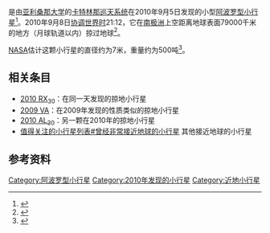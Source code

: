 {{DISPLAYTITLE:2010 RF<sub>12</sub>}}
{{Infobox planet | discovery=yes | physical_characteristics = yes | bgcolour=#FFFFC0 |
name=2010 RF<sub>12</sub>
| discoverer=[[卡特林那巡天系统|卡特林那巡天系统]]
| discovered=2010年9月5日
| alt_names= 无
| mp_category=[[阿波罗型小行星|阿波罗型小行星]] （[[近地天体|NEO]]）
| epoch=2011-8-27.0
| semimajor=1.05974936997691AU
| perihelion=0.8604282654295714AU
| aphelion=1.25907047452425[[天文单位|AU]]
| eccentricity=0.1880832489210932
| period=398.4769251006262天<br>1.09年
| inclination=0.8819776893564852°
| asc_node=163.8672211844788°
| arg_peri=267.4121512163613°
| mean_anomaly=253.8957561081641°
| avg_speed=
| dimensions=7米
| mass=
| density=
| surface_grav=
| escape_velocity=
| rotation=
| spectral_type=
| abs_magnitude=28.369
| albedo=
| single_temperature=
}}
{{mp|2010 RF|12}}是由[[亚利桑那大学|亚利桑那大学]]的[[卡特林那巡天系统|卡特林那巡天系统]]在2010年9月5日发现的小型[[阿波罗型小行星|阿波罗型小行星]]<ref>{{Cite web |url=http://news.nationalgeographic.com/news/2010/09/100908-asteroids-earth-nasa-catalina-sky-survey-science-space/ |title=Second Asteroid to Buzz Earth Later Today |accessdate=2011-10-13 |archive-date=2017-08-01 |archive-url=https://web.archive.org/web/20170801165935/http://news.nationalgeographic.com/news/2010/09/100908-asteroids-earth-nasa-catalina-sky-survey-science-space/ |dead-url=no }}</ref>。2010年9月8日[[协调世界时|协调世界时]]21:12，它在[[南极洲|南极洲]]上空距离地球表面79000千米的地方（月球轨道以内）掠过地球<ref>{{Cite web |url=http://www.boston.com/news/local/breaking_news/2010/09/harvard_scienti_1.html |title=Harvard scientists keep an eye on wayward asteroids |accessdate=2011-10-13 |archive-date=2010-09-09 |archive-url=https://web.archive.org/web/20100909142420/http://www.boston.com/news/local/breaking_news/2010/09/harvard_scienti_1.html |dead-url=no }}</ref>。

[[NASA|NASA]]估计这颗小行星的直径约为7米，重量约为500吨<ref>{{Cite web |url=http://neo.jpl.nasa.gov/risk/2010rf12.html |title=2010 RF12 Impact Risk |accessdate=2011-10-13 |archive-date=2017-01-22 |archive-url=https://web.archive.org/web/20170122151206/http://neo.jpl.nasa.gov/risk/2010rf12.html |dead-url=no }}</ref>。

==相关条目==
* [[2010_RX30|2010 RX<sub>30</sub>]]：在同一天发现的掠地小行星
* [[2009_VA|2009 VA]]：在2009年发现的性质类似的掠地小行星
* [[2010_AL30|2010 AL<sub>30</sub>]]：另一颗在2010年的掠地小行星
* [[值得关注的小行星列表#曾经非常接近地球的小行星|值得关注的小行星列表#曾经非常接近地球的小行星]] 其他接近地球的小行星

==参考资料==
{{Reflist}}

{{Planetary defense}}

[[Category:阿波罗型小行星|Category:阿波罗型小行星]]
[[Category:2010年发现的小行星|Category:2010年发现的小行星]]
[[Category:近地小行星|Category:近地小行星]]